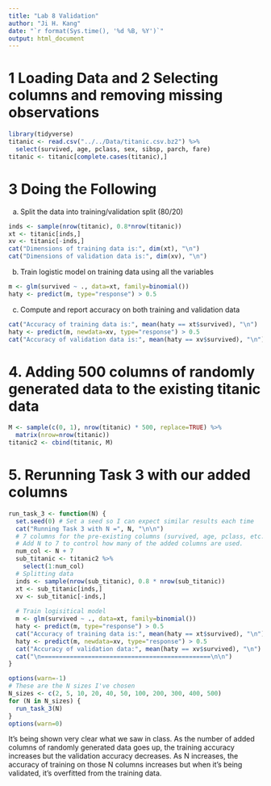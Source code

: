 ```yaml
---
title: "Lab 8 Validation"
author: "Ji H. Kang"
date: "`r format(Sys.time(), '%d %B, %Y')`"
output: html_document
---
```

# 1 Loading Data and 2 Selecting columns and removing missing observations
```r
library(tidyverse)
titanic <- read.csv("../../Data/titanic.csv.bz2") %>% 
  select(survived, age, pclass, sex, sibsp, parch, fare)
titanic <- titanic[complete.cases(titanic),]
```

# 3 Doing the Following 
a. Split the data into training/validation split (80/20)
```r
inds <- sample(nrow(titanic), 0.8*nrow(titanic))
xt <- titanic[inds,]
xv <- titanic[-inds,]
cat("Dimensions of training data is:", dim(xt), "\n")
cat("Dimensions of validation data is:", dim(xv), "\n")
```

b. Train logistic model on training data using all the variables 
```r
m <- glm(survived ~ ., data=xt, family=binomial())
haty <- predict(m, type="response") > 0.5 
```
c. Compute and report accuracy on both training and validation data 
```r
cat("Accuracy of training data is:", mean(haty == xt$survived), "\n")
haty <- predict(m, newdata=xv, type="response") > 0.5
cat("Accuracy of validation data is:", mean(haty == xv$survived), "\n")
```

# 4. Adding 500 columns of randomly generated data to the existing titanic data 
```r
M <- sample(c(0, 1), nrow(titanic) * 500, replace=TRUE) %>% 
  matrix(nrow=nrow(titanic))
titanic2 <- cbind(titanic, M)
```

# 5. Rerunning Task 3 with our added columns 
```r
run_task_3 <- function(N) {
  set.seed(0) # Set a seed so I can expect similar results each time
  cat("Running Task 3 with N =", N, "\n\n")
  # 7 columns for the pre-existing columns (survived, age, pclass, etc.). 
  # Add N to 7 to control how many of the added columns are used. 
  num_col <- N + 7
  sub_titanic <- titanic2 %>% 
    select(1:num_col)
  # Splitting data
  inds <- sample(nrow(sub_titanic), 0.8 * nrow(sub_titanic))
  xt <- sub_titanic[inds,]
  xv <- sub_titanic[-inds,]
  
  # Train logisitical model 
  m <- glm(survived ~ ., data=xt, family=binomial())
  haty <- predict(m, type="response") > 0.5 
  cat("Accuracy of training data is:", mean(haty == xt$survived), "\n")
  haty <- predict(m, newdata=xv, type="response") > 0.5
  cat("Accuracy of validation data:", mean(haty == xv$survived), "\n")
  cat("\n===============================================\n\n")
}

options(warn=-1)
# These are the N sizes I've chosen
N_sizes <- c(2, 5, 10, 20, 40, 50, 100, 200, 300, 400, 500)
for (N in N_sizes) {
  run_task_3(N)
}
options(warn=0)
```
It's being shown very clear what we saw in class. As the number of added columns of randomly generated data goes up, the training accuracy increases but the validation accuracy decreases. As N increases, the accuracy of training on those N columns increases but when it's being validated, it's overfitted from the training data. 


























